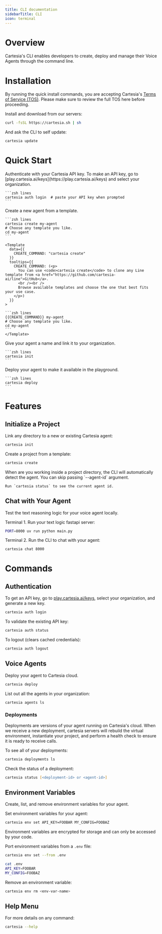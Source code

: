 ---
title: CLI documentation
sidebarTitle: CLI
icon: terminal
---
# Overview

Cartesia's CLI enables developers to create, deploy and manage their Voice Agents through the command line.

# Installation

<Warning>By running the quick install commands, you are accepting Cartesia's [Terms of Service (TOS)](https://cartesia.ai/legal/terms.html). Please make sure to review the full TOS here before proceeding.</Warning>

Install and download from our servers:

```zsh lines
curl -fsSL https://cartesia.sh | sh
```

And ask the CLI to self update:
```zsh lines
cartesia update
```

# Quick Start

<Steps>
  <Step title="Login with API key">
    Authenticate with your Cartesia API key.
    To make an API key, go to [play.cartesia.ai/keys](https://play.cartesia.ai/keys) and select your organization.

    ```zsh lines
    cartesia auth login  # paste your API key when prompted
    ```
  </Step>

  <Step title="Create an agent">
    Create a new agent from a template.

    ```zsh lines
    cartesia create my-agent
    # Choose any template you like.
    cd my-agent
    ```

    <Template
      data={{ 
        CREATE_COMMAND: "cartesia create"
      }}
      tooltips={{
        CREATE_COMMAND: (<p>
          You can use <code>cartesia create</code> to clone any Line template from <a href="https://github.com/cartesia-ai/line">GitHub</a>.
          <br /><br />
          Browse available templates and choose the one that best fits your use case.
        </p>)
      }}
    >

    ```zsh lines
    {{CREATE_COMMAND}} my-agent
    # Choose any template you like.
    cd my-agent
    ```
    </Template>
  </Step>

  <Step title="Initialize your agent">
    Give your agent a name and link it to your organization.

    ```zsh lines
    cartesia init
    ```
  </Step>

  <Step title="Deploy your agent">
    Deploy your agent to make it available in the playground.

    ```zsh lines
    cartesia deploy
    ```
  </Step>
</Steps>


# Features

## Initialize a Project
Link any directory to a new or existing Cartesia agent:

```zsh lines
cartesia init
```

Create a project from a template:

```zsh lines
cartesia create
```

<Tip>
    When are you working inside a project directory, the CLI will automatically detect the agent.
    You can skip passing `--agent-id` argument.

    
    Run `cartesia status` to see the current agent id.
</Tip>

## Chat with Your Agent
Test the text reasoning logic for your voice agent locally.

Terminal 1. Run your text logic fastapi server:
```zsh lines
PORT=8000 uv run python main.py
```

Terminal 2. Run the CLI to chat with your agent:
```zsh lines
cartesia chat 8000
```


# Commands 
## Authentication

To get an API key, go to [play.cartesia.ai/keys](https://play.cartesia.ai/keys), select your organization, and generate a new key.

```zsh lines
cartesia auth login
```

To validate the existing API key:
```zsh lines
cartesia auth status
```

To logout (clears cached credentials):

```zsh lines
cartesia auth logout
```

## Voice Agents

Deploy your agent to Cartesia cloud.

```zsh lines
cartesia deploy
```

List out all the agents in your organization:

```zsh lines
cartesia agents ls
```

### Deployments
Deployments are versions of your agent running on Cartesia's cloud.
When we receive a new deployment, cartesia servers will rebuild the virtual environment, instantiate your project, and perform a health check to ensure it is ready to receive calls.

To see all of your deployments:
```zsh lines
cartesia deployments ls
```

Check the status of a deployment:
```zsh lines
cartesia status [<deployment-id> or <agent-id>]
```

## Environment Variables
Create, list, and remove environment variables for your agent.

Set environment variables for your agent:
```zsh lines
cartesia env set API_KEY=FOOBAR MY_CONFIG=FOOBAZ
```

<Warning icon="lock">
    Environment variables are encrypted for storage and can only be accessed by your code.
</Warning>

Port environment variables from a `.env` file:
```zsh lines
cartesia env set --from .env
```

```zsh lines
cat .env
API_KEY=FOOBAR
MY_CONFIG=FOOBAZ
```

Remove an environment variable:
```zsh lines
cartesia env rm <env-var-name>
```

## Help Menu
For more details on any command:

```zsh lines
cartesia --help
```
